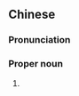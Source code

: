 {{also|斯里贾亚瓦德纳普拉科提}}
==Chinese==
{{zh-forms|s=斯里贾亚瓦德纳普拉科提|gloss=-}}

===Pronunciation===
{{zh-pron
|m=Sīlǐ Jiǎ亞wǎdénàpǔlā Kētí
|c=si1 lei5 gaa2 aa3 ngaa5 dak1 naap6 pou2 laai1 fo1 tai4
|cat=pn
}}

===Proper noun===
{{zh-proper noun}}

# {{zh-alt-name|斯里賈亞瓦德納普拉科特|[[Sri Jayawardenepura Kotte]]}}